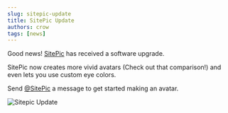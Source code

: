 ```yaml
---
slug: sitepic-update
title: SitePic Update
authors: crow
tags: [news]
---
```



Good news! [SitePic](https://discord.com/channels/@me/769179649644691457) has received a software upgrade.

SitePic now creates more vivid avatars (Check out that comparison!) and even lets you use custom eye colors.
<!-- truncate-->
Send [@SitePic](https://discord.com/channels/@me/769179649644691457) a message to get started making an avatar.

![Sitepic Update](/img/blog/sitepic-update.png)
